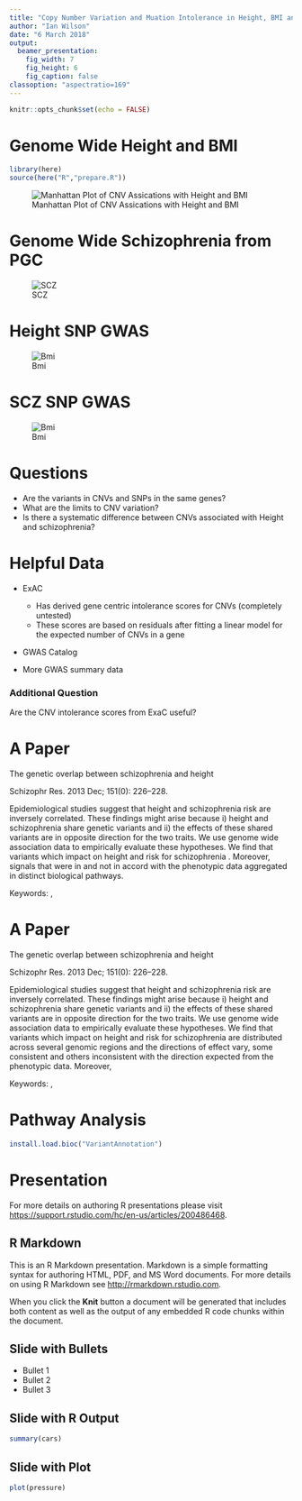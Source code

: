 ```yaml
---
title: "Copy Number Variation and Muation Intolerance in Height, BMI and Schizophrenia"
author: "Ian Wilson"
date: "6 March 2018"
output:
  beamer_presentation:
    fig_width: 7
    fig_height: 6
    fig_caption: false
classoption: "aspectratio=169"
---
```


```r
knitr::opts_chunk$set(echo = FALSE)
```





Genome Wide Height and BMI
========================================================


```r
library(here)
source(here("R","prepare.R"))
```

![Manhattan Plot of CNV Assications with Height and BMI](height_bmi_cnv_manhattan.png)



Genome Wide Schizophrenia from PGC  
========================================================
![SCZ](SCZ_cnv_manhattan.png)


Height SNP GWAS
================

![Bmi](height_GWAS_manhattan.png)


SCZ SNP GWAS
============

![Bmi](scz_GWAS_manhattan.png)


Questions
=========

* Are the variants in CNVs and SNPs in the same genes?
* What are the limits to CNV variation?
* Is there a systematic difference between CNVs associated with Height and schizophrenia?


Helpful Data
=============

* ExAC
    * Has derived gene centric intolerance scores for CNVs (completely untested)
    * These scores are based on residuals after fitting a linear model for the expected number of CNVs in a gene 

* GWAS Catalog

* More GWAS summary data

### Additional Question
    
Are the CNV intolerance scores from ExaC useful?

A Paper
=======

The genetic overlap between schizophrenia and height

Schizophr Res. 2013 Dec; 151(0): 226–228.

Epidemiological studies suggest that height and schizophrenia risk are inversely correlated. These findings might arise because i) height and schizophrenia share genetic variants and ii) the effects of these shared variants are in opposite direction for the two traits. We use genome wide association data to empirically evaluate these hypotheses. We find that variants which impact on height and risk for schizophrenia \textcolor{blue}{are distributed across several genomic regions and the directions of effect vary, some consistent and others inconsistent with the direction expected from the phenotypic data}. Moreover, signals that were in and not in accord with the phenotypic data aggregated in distinct biological pathways.

Keywords:  \textcolor{red}{Suggestive Signals}, \textcolor{red}{Shrinkage}


A Paper
=======

The genetic overlap between schizophrenia and height

Schizophr Res. 2013 Dec; 151(0): 226–228.

Epidemiological studies suggest that height and schizophrenia risk are inversely correlated. These findings might arise because i) height and schizophrenia share genetic variants and ii) the effects of these shared variants are in opposite direction for the two traits. We use genome wide association data to empirically evaluate these hypotheses. We find that variants which impact on height and risk for schizophrenia are distributed across several genomic regions and the directions of effect vary, some consistent and others inconsistent with the direction expected from the phenotypic data. Moreover, \textcolor{teal}{signals that were in and not in accord with the phenotypic data aggregated in distinct biological pathways.}

Keywords:  \textcolor{red}{Suggestive Signals}, \textcolor{red}{Shrinkage}


Pathway Analysis
=================

```r
install.load.bioc("VariantAnnotation")
```








Presentation
========================================================

For more details on authoring R presentations please visit <https://support.rstudio.com/hc/en-us/articles/200486468>.





## R Markdown

This is an R Markdown presentation. Markdown is a simple formatting syntax for authoring HTML, PDF, and MS Word documents. For more details on using R Markdown see <http://rmarkdown.rstudio.com>.

When you click the **Knit** button a document will be generated that includes both content as well as the output of any embedded R code chunks within the document.

## Slide with Bullets

- Bullet 1
- Bullet 2
- Bullet 3

## Slide with R Output

```r
summary(cars)
```

## Slide with Plot

```r
plot(pressure)
```

